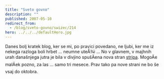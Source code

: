 ```yaml
---
title: "Sveto govno"
description: ""
published: 2007-05-10
redirect_from:
  - /blog/sveto-govno/swizec/214
hero: ../../../defaultHero.jpg
---
```


Danes bolj kratek blog, ker se mi, po pravici povedano, ne ljubi, ker me iz nekega razloga boli hrbet ... neumne uteÅ¾i ... No v glavnem, v majhnih urah današnjega jutra je bila v divjino spušÄena nova stran [stripa](https://swizec.com/index.php/mode=show_comics/comic=7). MogoÄe malÄek pozno, za las ... samo tri mesece. Prav tako pa nove strani ne bo še vsaj do oktobra.
